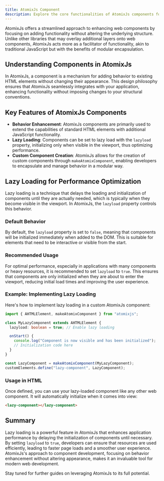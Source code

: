 ```yaml
---
title: AtomixJs Component
description: Explore the core functionalities of AtomixJs components for enhancing web applications.
---
```


AtomixJs offers a streamlined approach to enhancing web components by focusing on adding functionality without altering the underlying structure. Unlike other libraries that may overlay additional layers onto web components, AtomixJs acts more as a facilitator of functionality, akin to traditional JavaScript but with the benefits of modular encapsulation.

## Understanding Components in AtomixJs

In AtomixJs, a component is a mechanism for adding behavior to existing HTML elements without changing their appearance. This design philosophy ensures that AtomixJs seamlessly integrates with your application, enhancing functionality without imposing changes to your structural conventions.

## Key Features of AtomixJs Components

- **Behavior Enhancement**: AtomixJs components are primarily used to extend the capabilities of standard HTML elements with additional JavaScript functionality.
- **Lazy Loading**: Components can be set to lazy load with the `lazyload` property, initializing only when visible in the viewport, thus optimizing performance.
- **Custom Component Creation**: AtomixJs allows for the creation of custom components through `makeAtomixComponent`, enabling developers to encapsulate and manage behavior in a modular way.

## Lazy Loading for Performance Optimization

Lazy loading is a technique that delays the loading and initialization of components until they are actually needed, which is typically when they become visible in the viewport. In AtomixJs, the `lazyload` property controls this behavior.

### Default Behavior

By default, the `lazyload` property is set to `false`, meaning that components will be initialized immediately when added to the DOM. This is suitable for elements that need to be interactive or visible from the start.

### Recommended Usage

For optimal performance, especially in applications with many components or heavy resources, it is recommended to set `lazyload` to `true`. This ensures that components are only initialized when they are about to enter the viewport, reducing initial load times and improving the user experience.

### Example: Implementing Lazy Loading

Here's how to implement lazy loading in a custom AtomixJs component:

```ts
import { AHTMLElement, makeAtomixComponent } from "atomixjs";

class MyLazyComponent extends AHTMLElement {
  lazyload: boolean = true; // Enable lazy loading

  onStart() {
    console.log("Component is now visible and has been initialized");
    // Initialization code here
  }
}

const LazyComponent = makeAtomixComponent(MyLazyComponent);
customElements.define("lazy-component", LazyComponent);
```

### Usage in HTML

Once defined, you can use your lazy-loaded component like any other web component. It will automatically initialize when it comes into view:

```html
<lazy-component></lazy-component>
```

## Summary

Lazy loading is a powerful feature in AtomixJs that enhances application performance by delaying the initialization of components until necessary. By setting `lazyload` to `true`, developers can ensure that resources are used efficiently, leading to faster page loads and a smoother user experience. AtomixJs's approach to component development, focusing on behavior enhancement without altering appearance, makes it an invaluable tool for modern web development.

Stay tuned for further guides on leveraging AtomixJs to its full potential.
